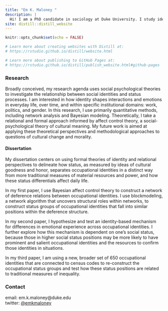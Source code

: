 ```yaml
---
title: "Em K. Maloney "
description: |
  Hi! I am a PhD candidate in sociology at Duke University. I study identity and emotion processes, particularly in the areas of status inequality and cultural change. Before graduate school, I studied sociology and cognitive science at the University of Georgia. In my free time, I like to take my dog for walks around Durham, read (currently: Mona by Pola Oloixarac), and see live music at the Pinhook or Cat's Cradle. 
site: distill::distill_website
---
```


```r
knitr::opts_chunk$set(echo = FALSE)

# Learn more about creating websites with Distill at:
# https://rstudio.github.io/distill/website.html

# Learn more about publishing to GitHub Pages at:
# https://rstudio.github.io/distill/publish_website.html#github-pages

```


### Research 

Broadly conceived, my research agenda uses social psychological theories to investigate the relationship between social identities and status processes. I am interested in how identity shapes interactions and emotions in everyday life, over time, and within specific institutional domains: work, politics, and gender. In this research, I use primarily quantitative methods, including network analysis and Bayesian modeling. Theoretically, I take a relational and formal approach informed by affect control theory, a social-psychological theory of cultural meaning. My future work is aimed at applying these theoretical perspectives and methodological approaches to questions of cultural change and morality. 


#### Dissertation 
My dissertation centers on using formal theories of identity and relational perspectives to delineate how status, as measured by ideas of cultural goodness and honor, separates occupational identities in a distinct way from more traditional measures of material resources and power, and how these status differentials affect daily life. 

In my first paper, I use Bayesian affect control theory to construct a network of deference relations between occupational identities. I use blockmodeling, a network algorithm that uncovers structural roles within networks, to construct status groups of occupational identities that fall into similar positions within the deference structure. 

In my second paper, I hypothesize and test an identity-based mechanism for differences in emotional experience across occupational identities. I further explore how this mechanism is dependent on one’s social status, because those in higher social status positions may be more likely to have prominent and salient occupational identities and the resources to confirm those identities in situations. 

In my third paper, I am using a new, broader set of 650 occupational identities that are connected to census codes to re-construct the occupational status groups and test how these status positions are related to traditional measures of inequality.


### Contact
email: em.k.maloney@duke.edu  
twitter: [@emkmaloney](twitter.com/emkmaloney)